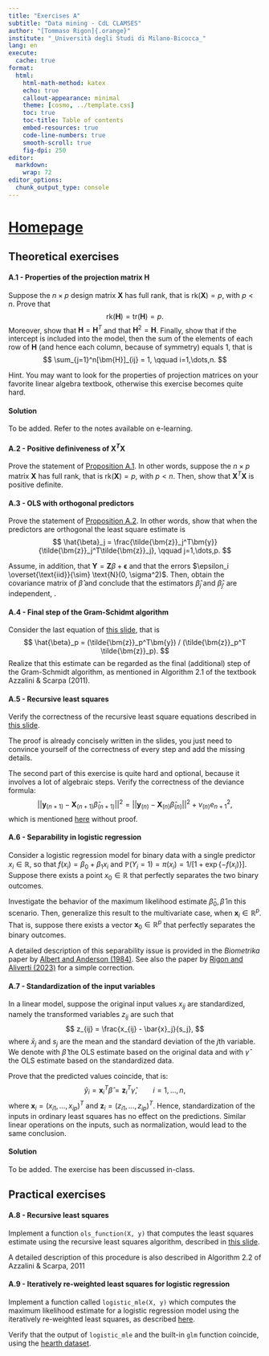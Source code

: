 ```yaml
---
title: "Exercises A"
subtitle: "Data mining - CdL CLAMSES"
author: "[Tommaso Rigon]{.orange}"
institute: "_Università degli Studi di Milano-Bicocca_"
lang: en
execute:
  cache: true
format:
  html:
    html-math-method: katex
    echo: true
    callout-appearance: minimal
    theme: [cosmo, ../template.css]
    toc: true
    toc-title: Table of contents
    embed-resources: true
    code-line-numbers: true
    smooth-scroll: true
    fig-dpi: 250
editor: 
  markdown: 
    wrap: 72
editor_options: 
  chunk_output_type: console
---
```


# [Homepage](../index.html)

## Theoretical exercises

#### A.1 - Properties of the projection matrix $\bm{H}$

Suppose the $n\times p$ design matrix $\bm{X}$ has [full rank]{.blue}, that is $\text{rk}(\bm{X}) = p$, with $p < n$. [Prove]{.orange} that 
$$
\text{rk}(\bm{H}) = \text{tr}(\bm{H}) = p.
$$
Moreover, show that $\bm{H} = \bm{H}^T$ and that $\bm{H}^2 = \bm{H}$. Finally, show that if the [intercept]{.blue} is included into the model, then the sum of the elements of each row of $\bm{H}$ (and hence each column, because of symmetry) equals 1, that is
$$
\sum_{j=1}^n[\bm{H}]_{ij} = 1, \qquad i=1,\dots,n.
$$

[Hint]{.blue}. You may want to look for the properties of [projection matrices]{.orange} on your favorite linear algebra textbook, otherwise this exercise becomes quite hard. 


::: {.callout-note collapse=true}
#### Solution

To be added. Refer to the notes available on e-learning.
:::

#### A.2 - Positive definiveness of $\bm{X}^T\bm{X}$

[Prove]{.orange} the statement of [Proposition A.1](../slides/un_A.html#cholesky-factorization). In other words, suppose the  $n\times p$  matrix $\bm{X}$ has [full rank]{.blue}, that is $\text{rk}(\bm{X}) = p$, with $p < n$. Then, show that $\bm{X}^T\bm{X}$ is [positive definite]{.blue}.

#### A.3 - OLS with orthogonal predictors

[Prove]{.orange} the statement of [Proposition A.2](../slides/un_A.html#orthogonal-predictors). In other words, show that when the predictors are orthogonal the least square estimate is $$
\hat{\beta}_j = \frac{\tilde{\bm{z}}_j^T\bm{y}}{\tilde{\bm{z}}_j^T\tilde{\bm{z}}_j}, \qquad j=1,\dots,p.
$$

Assume, in addition, that $\bm{Y} = \bm{Z}\beta + \bm{\epsilon}$ and that the errors $\epsilon_i \overset{\text{iid}}{\sim} \text{N}(0, \sigma^2)$. Then, obtain the covariance matrix of $\hat{\beta}$ and conclude that the estimators $\hat{\beta}_j$ and $\hat{\beta}_{j'}$ are independent, .

#### A.4 - Final step of the Gram-Schidmt algorithm

Consider the last equation of [this slide](../slides/un_A.html#the-qr-decomposition-and-least-squares), that is
$$
\hat{\beta}_p = (\tilde{\bm{z}}_p^T\bm{y}) / (\tilde{\bm{z}}_p^T \tilde{\bm{z}}_p).
$$
Realize that this estimate can be regarded as the [final]{.orange} (additional) [step]{.orange} of the [Gram-Schmidt]{.blue} algorithm, as mentioned in Algorithm 2.1 of the textbook Azzalini \& Scarpa (2011).

#### A.5 - Recursive least squares

[Verify]{.orange} the correctness of the [recursive least square]{.blue} equations described in [this slide](../slides/un_A.html#the-recursive-least-squares-algorithm-i). 

The proof is already concisely written in the slides, you just need to convince yourself of the correctness of every step and add the [missing details]{.orange}. 

The second part of this exercise is quite [hard]{.blue} and [optional]{.blue}, because it involves a lot of algebraic steps. [Verify]{.orange} the correctness of the deviance formula:
$$
||\bm{y}_{(n + 1)} - \bm{X}_{(n+1)}\hat{\beta}_{(n+1)}||^2 = ||\bm{y}_{(n)} - \bm{X}_{(n)}\hat{\beta}_{(n)}||^2 + v_{(n)} e_{n+1}^2,
$$
which is mentioned [here](../slides/un_A.html#the-recursive-least-squares-algorithm-ii) without proof.

#### A.6 - Separability in logistic regression

Consider a logistic regression model for binary data with a single predictor $x_i \in \mathbb{R}$, so that $f(x_i) = \beta_0 + \beta_1 x_i$ and $\mathbb{P}(Y_i = 1) = \pi(x_i) = 1/[1 + \exp\{-f(x_i)\}]$. Suppose there exists a point $x_0 \in \mathbb{R}$ that [perfectly separates]{.blue} the two binary outcomes. 

[Investigate]{.orange} the behavior of the maximum likelihood estimate $\hat{\beta}_0, \hat{\beta}$ in this scenario. Then, generalize this result to the multivariate case, when $\bm{x}_i \in \mathbb{R}^p$. That is, suppose there exists a vector $\bm{x}_0 \in \mathbb{R}^p$ that perfectly separates the binary outcomes.

A detailed description of this [separability issue]{.blue} is provided in the *Biometrika* paper by [Albert and Anderson (1984)](https://academic.oup.com/biomet/article/71/1/1/349338). See also the paper by [Rigon and Aliverti (2023)](../extra/RigonAliverti2023.pdf) for a simple correction. 

#### A.7 - Standardization of the input variables

<!-- I have read, on a popular social media, a sentence about standardization, that can be loosely translated as follows: -->

<!--   *"Standardization should be used when the data follow a Gaussian distribution and the algorithm presumes that the data comes from a Gaussian law, as in linear regression."* -->

<!-- There are multiple confusing statements. For instance, linear models do [not]{.orange} assume the Gaussianity of the input variables $x_{ij}$. Sometimes (but not necessarily!) the errors $\epsilon_1,\dots,\epsilon_n$ are assumed to be Gaussian. -->

<!-- But there is an even more striking mistake.  -->

In a [linear model]{.blue}, suppose the original input values $x_{ij}$ are standardized, namely the transformed variables $z_{ij}$ are such that 
$$
z_{ij} = \frac{x_{ij} - \bar{x}_j}{s_j},
$$
where $\bar{x}_j$ and $s_j$ are the mean and the standard deviation of the $j$th variable. We denote with $\hat{\beta}$ the OLS estimate based on the original data and with $\hat{\gamma}$ the OLS estimate based on the standardized data. 

[Prove]{.orange} that the predicted values coincide, that is:
$$
\hat{y}_i = \bm{x}_i^T\hat{\beta} = \bm{z}_i^T\hat{\gamma}, \qquad i=1,\dots,n,
$$
where $\bm{x}_i = (x_{i1},\dots,x_{ip})^T$ and $\bm{z}_i = (z_{i1},\dots,z_{ip})^T$. Hence, standardization of the inputs in ordinary least squares has [no effect]{.blue} on the [predictions]{.orange}. Similar linear operations on the inputs, such as [normalization]{.blue}, would lead to the same conclusion. 

<!-- There are good reasons to standardize the variables, for instance, in ridge/lasso regression models. Moreover, centering the predictors may be helpful to get a design matrix which is better conditioned... But these motivations are not related to Gaussianity.  -->

::: {.callout-note collapse=true}
#### Solution

To be added. The exercise has been discussed in-class.
:::

## Practical exercises

#### A.8 - Recursive least squares

[Implement]{.orange} a function `ols_function(X, y)` that computes the least squares estimate using the recursive least squares algorithm, described in [this slide](../slides/un_A.html#the-recursive-least-squares-algorithm-i).

A detailed description of this procedure is also described in [Algorithm 2.2]{.blue} of Azzalini \& Scarpa, 2011

#### A.9 - Iteratively re-weighted least squares for logistic regression

Implement a function called `logistic_mle(X, y)` which computes the maximum likelihood estimate for a logistic regression model using the [iteratively re-weighted least squares]{.blue}, as described [here](../slides/un_A.html#iteratively-re-weighted-least-squares-ii). 

Verify that the output of `logistic_mle` and the built-in `glm` function coincide, using the [hearth dataset](../slides/un_A.html#the-heart-dataset).
